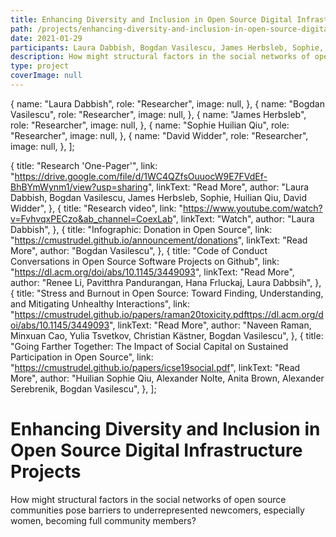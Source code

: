 ```yaml
---
title: Enhancing Diversity and Inclusion in Open Source Digital Infrastructure Projects
path: /projects/enhancing-diversity-and-inclusion-in-open-source-digital-infrastructure-projects
date: 2021-01-29
participants: Laura Dabbish, Bogdan Vasilescu, James Herbsleb, Sophie, Huilian Qiu, David Widder
description: How might structural factors in the social networks of open source communities pose barriers to underrepresented newcomers, especially women, becoming full community members?
type: project
coverImage: null
---
```


  {
    name: "Laura Dabbish",
    role: "Researcher",
    image: null,
  },
  {
    name: "Bogdan Vasilescu",
    role: "Researcher",
    image: null,
  },
  {
    name: "James Herbsleb",
    role: "Researcher",
    image: null,
  },
  {
    name: "Sophie Huilian Qiu",
    role: "Researcher",
    image: null,
  },
  {
    name: "David Widder",
    role: "Researcher",
    image: null,
  },
];

  {
    title: "Research 'One-Pager'",
    link: "https://drive.google.com/file/d/1WC4QZfsOuuocW9E7FVdEf-BhBYmWynm1/view?usp=sharing",
    linkText: "Read More",
    author:
      "Laura Dabbish, Bogdan Vasilescu, James Herbsleb, Sophie, Huilian Qiu, David Widder",
  },
  {
    title: "Research video",
    link: "https://www.youtube.com/watch?v=FvhvqxPECzo&ab_channel=CoexLab",
    linkText: "Watch",
    author: "Laura Dabbish",
  },
  {
    title: "Infographic: Donation in Open Source",
    link: "https://cmustrudel.github.io/announcement/donations",
    linkText: "Read More",
    author: "Bogdan Vasilescu",
  },
  {
    title: "Code of Conduct Conversations in Open Source Software Projects on Github",
    link: "https://dl.acm.org/doi/abs/10.1145/3449093",
    linkText: "Read More",
    author: "Renee Li, Pavitthra Pandurangan, Hana Frluckaj, Laura Dabbsih",
  },
  {
    title: "Stress and Burnout in Open Source: Toward Finding, Understanding, and Mitigating Unhealthy Interactions",
    link: "https://cmustrudel.github.io/papers/raman20toxicity.pdfttps://dl.acm.org/doi/abs/10.1145/3449093",
    linkText: "Read More",
    author: "Naveen Raman, Minxuan Cao, Yulia Tsvetkov, Christian Kästner, Bogdan Vasilescu",
  },
  {
    title: "Going Farther Together: The Impact of Social Capital on Sustained Participation in Open Source",
    link: "https://cmustrudel.github.io/papers/icse19social.pdf",
    linkText: "Read More",
    author: "Huilian Sophie Qiu, Alexander Nolte, Anita Brown, Alexander Serebrenik, Bogdan Vasilescu",
  },
];

# Enhancing Diversity and Inclusion in Open Source Digital Infrastructure Projects

How might structural factors in the social networks of open source communities pose barriers to underrepresented newcomers, especially women, becoming full community members?
